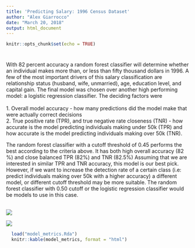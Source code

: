 ```yaml
---
title: 'Predicting Salary: 1996 Census Dataset'
author: "Alex Giarrocco"
date: "March 20, 2018"
output: html_document
---
```


```r
knitr::opts_chunk$set(echo = TRUE)
```
# \br\br

With 82 percent accuracy a random forest classifier will determine whether an individual makes more than, or less than fifty thousand dollars in 1996. A few of the most important drivers of this salary classification are relationship status (husband, wife, unmarried), age, education level, and capital gain. The final model was chosen over another high performing model: a logistic regression classifier. The deciding factors were <br><br>
1.	Overall model accuracy - how many predictions did the model make that were actually correct decisions  
2.	True positive rate (TPR), and true negative rate closeness (TNR) - how accurate is the model predicting individuals making under 50k (TPR) and how accurate is the model predicting individuals making over 50k (TNR). <br>

The random forest classifier with a cutoff threshold of 0.45 performs the best according to the criteria above. It has both high overall accuracy (82 %) and close balanced TPR (82%) and TNR (82.5%) Assuming that we are interested in similar TPR and TNR accuracy, this model is our best pick. However, if we want to increase the detection rate of a certain class (i.e: predict individuals making over 50k with a higher accuracy) a different model, or different cutoff threshold may be more suitable. The random forest classifier with 0.50 cutoff or the logistic regression classifier would be models to use in this case.

<div class = "row">
<div class = "col-md-6">
<br>
![](importance.png)
</div>
<div class = "col-md-6">
![](auc.png)
</div>
<div style="float: none; margin: 0 auto;">
```r
  load("model_metrics.Rda")
  knitr::kable(model_metrics, format = "html")
```
</div>
</div>




